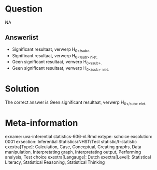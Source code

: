 Question
========

NA

Answerlist
----------
* Significant resultaat, verwerp H<sub>0<\/sub>.
* Significant resultaat, verwerp H<sub>0<\/sub> niet.
* Geen significant resultaat, verwerp H<sub>0<\/sub>.
* Geen significant resultaat, verwerp H<sub>0<\/sub> niet.

Solution
========

The correct answer is  Geen significant resultaat, verwerp H<sub>0<\/sub> niet.

Meta-information
================
exname: uva-inferential statistics-606-nl.Rmd
extype: schoice
exsolution: 0001
exsection: Inferential Statistics/NHST/Test statistic/t-statistic
exextra[Type]: Calculation, Case, Conceptual, Creating graphs, Data manipulation, Interpretating graph, Interpretating output, Performing analysis, Test choice
exextra[Langauge]: Dutch
exextra[Level]: Statistical Literacy, Statistical Reasoning, Statistical Thinking
